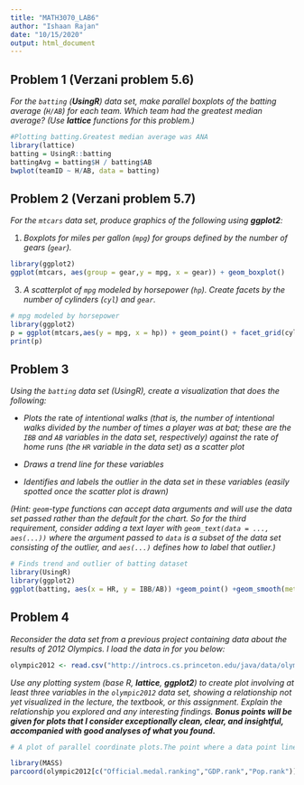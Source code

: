 ---
title: "MATH3070_LAB6"
author: "Ishaan Rajan"
date: "10/15/2020"
output: html_document
---


## Problem 1 (Verzani problem 5.6)
*For the `batting` (**UsingR**) data set, make parallel boxplots of the batting average (`H/AB`) for each team. Which team had the greatest median average? (Use **lattice** functions for this problem.)*

```{r, tidy=TRUE, error=TRUE,message=FALSE}
#Plotting batting.Greatest median average was ANA
library(lattice)
batting = UsingR::batting
battingAvg = batting$H / batting$AB
bwplot(teamID ~ H/AB, data = batting)
```

## Problem 2 (Verzani problem 5.7)
*For the `mtcars` data set, produce graphics of the following using **ggplot2**:*

1. *Boxplots for miles per gallon (`mpg`) for groups defined by the number of gears (`gear`).*

```{r, tidy=TRUE, error=TRUE,message=FALSE}
library(ggplot2)
ggplot(mtcars, aes(group = gear,y = mpg, x = gear)) + geom_boxplot()
```

3. *A scatterplot of `mpg` modeled by horsepower (`hp`). Create facets by the number of cylinders (`cyl`) and `gear`.*

```{r, tidy=TRUE, error=TRUE,message=FALSE}
# mpg modeled by horsepower
library(ggplot2)
p = ggplot(mtcars,aes(y = mpg, x = hp)) + geom_point() + facet_grid(cyl~gear)
print(p)

```

## Problem 3
*Using the `batting` data set (UsingR), create a visualization that does the following:*

* *Plots the* rate *of intentional walks (that is, the number of intentional walks divided by the number of times a player was at bat; these are the `IBB` and `AB` variables in the data set, respectively) against the* rate *of home runs (the `HR` variable in the data set) as a scatter plot*

* *Draws a trend line for these variables*

* *Identifies and labels the outlier in the data set in these variables (easily spotted once the scatter plot is drawn)*

*(Hint: `geom`-type functions can accept data arguments and will use the data set passed rather than the default for the chart. So for the third requirement, consider adding a text layer with `geom_text(data = ..., aes(...))` where the argument passed to `data` is a subset of the data set consisting of the outlier, and `aes(...)` defines how to label that outlier.)*

```{r, tidy = TRUE, error=TRUE,message=FALSE}
# Finds trend and outlier of batting dataset
library(UsingR)
library(ggplot2)
ggplot(batting, aes(x = HR, y = IBB/AB)) +geom_point() +geom_smooth(method = "lm") +xlab("HomeRuns") +ylab("Rate of Intentional Walks") +ggtitle("Rate of Intentional Walks and HomeRuns") + geom_text(data = subset(batting, IBB/AB > .15), aes(label = teamID))
```

## Problem 4
*Reconsider the data set from a previous project containing data about the results of 2012 Olympics. I load the data in for you below:*

```{r}
olympic2012 <- read.csv("http://introcs.cs.princeton.edu/java/data/olympic-medals2012.csv")
```

*Use any plotting system (base R, **lattice**, **ggplot2**) to create plot involving at least three variables in the `olympic2012` data set, showing a relationship not yet visualized in the lecture, the textbook, or this assignment. Explain the relationship you explored and any interesting findings. **Bonus points will be given for plots that I consider exceptionally clean, clear, and insightful, accompanied with good analyses of what you found.***

```{r, tidy=TRUE, error=TRUE,message=FALSE}
# A plot of parallel coordinate plots.The point where a data point line intersects an axis represents the value of that variable for that data point.To show a set of points in an n-dimensional space, a backdrop is drawn consisting of n parallel lines. A point in n-dimensional space is represented as a polyline with vertices on the parallel axes. Here I have Official medal ranking, GDP rank, and Population rank as the axis. The color is modeled by the official medal ranking.

library(MASS)
parcoord(olympic2012[c("Official.medal.ranking","GDP.rank","Pop.rank")],col = olympic2012$Official.medal.ranking)
```
